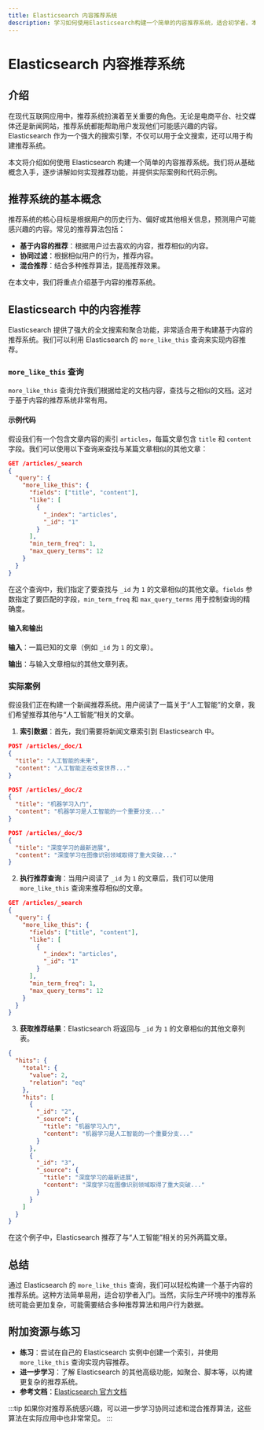 ```yaml
---
title: Elasticsearch 内容推荐系统
description: 学习如何使用Elasticsearch构建一个简单的内容推荐系统，适合初学者。本文将从基础概念入手，逐步讲解如何实现推荐功能，并提供实际案例和代码示例。
---
```


# Elasticsearch 内容推荐系统

## 介绍

在现代互联网应用中，推荐系统扮演着至关重要的角色。无论是电商平台、社交媒体还是新闻网站，推荐系统都能帮助用户发现他们可能感兴趣的内容。Elasticsearch 作为一个强大的搜索引擎，不仅可以用于全文搜索，还可以用于构建推荐系统。

本文将介绍如何使用 Elasticsearch 构建一个简单的内容推荐系统。我们将从基础概念入手，逐步讲解如何实现推荐功能，并提供实际案例和代码示例。

## 推荐系统的基本概念

推荐系统的核心目标是根据用户的历史行为、偏好或其他相关信息，预测用户可能感兴趣的内容。常见的推荐算法包括：

- **基于内容的推荐**：根据用户过去喜欢的内容，推荐相似的内容。
- **协同过滤**：根据相似用户的行为，推荐内容。
- **混合推荐**：结合多种推荐算法，提高推荐效果。

在本文中，我们将重点介绍基于内容的推荐系统。

## Elasticsearch 中的内容推荐

Elasticsearch 提供了强大的全文搜索和聚合功能，非常适合用于构建基于内容的推荐系统。我们可以利用 Elasticsearch 的 `more_like_this` 查询来实现内容推荐。

### `more_like_this` 查询

`more_like_this` 查询允许我们根据给定的文档内容，查找与之相似的文档。这对于基于内容的推荐系统非常有用。

#### 示例代码

假设我们有一个包含文章内容的索引 `articles`，每篇文章包含 `title` 和 `content` 字段。我们可以使用以下查询来查找与某篇文章相似的其他文章：

```json
GET /articles/_search
{
  "query": {
    "more_like_this": {
      "fields": ["title", "content"],
      "like": [
        {
          "_index": "articles",
          "_id": "1"
        }
      ],
      "min_term_freq": 1,
      "max_query_terms": 12
    }
  }
}
```

在这个查询中，我们指定了要查找与 `_id` 为 `1` 的文章相似的其他文章。`fields` 参数指定了要匹配的字段，`min_term_freq` 和 `max_query_terms` 用于控制查询的精确度。

#### 输入和输出

**输入**：一篇已知的文章（例如 `_id` 为 `1` 的文章）。

**输出**：与输入文章相似的其他文章列表。

### 实际案例

假设我们正在构建一个新闻推荐系统。用户阅读了一篇关于“人工智能”的文章，我们希望推荐其他与“人工智能”相关的文章。

1. **索引数据**：首先，我们需要将新闻文章索引到 Elasticsearch 中。

```json
POST /articles/_doc/1
{
  "title": "人工智能的未来",
  "content": "人工智能正在改变世界..."
}

POST /articles/_doc/2
{
  "title": "机器学习入门",
  "content": "机器学习是人工智能的一个重要分支..."
}

POST /articles/_doc/3
{
  "title": "深度学习的最新进展",
  "content": "深度学习在图像识别领域取得了重大突破..."
}
```

2. **执行推荐查询**：当用户阅读了 `_id` 为 `1` 的文章后，我们可以使用 `more_like_this` 查询来推荐相似的文章。

```json
GET /articles/_search
{
  "query": {
    "more_like_this": {
      "fields": ["title", "content"],
      "like": [
        {
          "_index": "articles",
          "_id": "1"
        }
      ],
      "min_term_freq": 1,
      "max_query_terms": 12
    }
  }
}
```

3. **获取推荐结果**：Elasticsearch 将返回与 `_id` 为 `1` 的文章相似的其他文章列表。

```json
{
  "hits": {
    "total": {
      "value": 2,
      "relation": "eq"
    },
    "hits": [
      {
        "_id": "2",
        "_source": {
          "title": "机器学习入门",
          "content": "机器学习是人工智能的一个重要分支..."
        }
      },
      {
        "_id": "3",
        "_source": {
          "title": "深度学习的最新进展",
          "content": "深度学习在图像识别领域取得了重大突破..."
        }
      }
    ]
  }
}
```

在这个例子中，Elasticsearch 推荐了与“人工智能”相关的另外两篇文章。

## 总结

通过 Elasticsearch 的 `more_like_this` 查询，我们可以轻松构建一个基于内容的推荐系统。这种方法简单易用，适合初学者入门。当然，实际生产环境中的推荐系统可能会更加复杂，可能需要结合多种推荐算法和用户行为数据。

## 附加资源与练习

- **练习**：尝试在自己的 Elasticsearch 实例中创建一个索引，并使用 `more_like_this` 查询实现内容推荐。
- **进一步学习**：了解 Elasticsearch 的其他高级功能，如聚合、脚本等，以构建更复杂的推荐系统。
- **参考文档**：[Elasticsearch 官方文档](https://www.elastic.co/guide/en/elasticsearch/reference/current/index.html)

:::tip
如果你对推荐系统感兴趣，可以进一步学习协同过滤和混合推荐算法，这些算法在实际应用中也非常常见。
:::